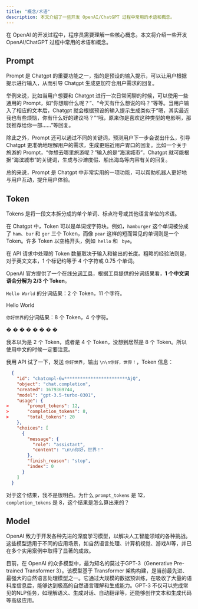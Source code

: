 ```yaml
---
title: "概念/术语"
description: 本文介绍了一些开发 OpenAI/ChatGPT 过程中常用的术语和概念。
---
```



在 OpenAI 的开发过程中，程序员需要理解一些核心概念。本文将介绍一些开发 OpenAI/ChatGPT 过程中常用的术语和概念。

## Prompt

Prompt 是 Chatgpt 的重要功能之一，指的是预设的输入提示，可以让用户根据提示进行输入，从而引导 Chatgpt 生成更加符合用户需求的回复。

举例来说，比如当用户想要和 Chatgpt 进行一次日常闲聊的时候，可以使用一些通用的 Prompt，如“你想聊什么呢？”、“今天有什么想说的吗？”等等。当用户输入了相应的文本后，Chatgpt 就会根据预设的输入提示生成类似于“嗯，其实最近我也有些烦恼，你有什么好的建议吗？”“哦，原来你是喜欢这种类型的电影啊，那我推荐给你一部……”等回复。

除此之外，Prompt 还可以通过不同的关键词，预测用户下一步会说出什么，引导 Chatgpt 更准确地理解用户的需求，生成更贴近用户胃口的回复。比如一个关于旅游的 Prompt，“你想去哪里旅游呢？”输入的是“海滨城市”，Chatgpt 就可能根据“海滨城市”的关键词，生成与沙滩度假、船出海岛等内容有关的回复。

总的来说，Prompt 是 Chatgpt 中非常实用的一项功能，可以帮助机器人更好地与用户互动，提升用户体验。

## Token

Tokens 是将一段文本拆分成的单个单词、标点符号或其他语言单位的术语。

在 Chatgpt 中，Token 可以是单词或字符块。例如，`hamburger` 这个单词被分成了 `ham`、`bur` 和 `ger` 三个 Token，而像 `pear` 这样的短而常见的单词则是一个 Token。许多 Token 以空格开头，例如` hello` 和 ` bye`。

在 API 请求中处理的 Token 数量取决于输入和输出的长度。粗略的经验法则是，对于英文文本，1 个标记约等于 4 个字符或 0.75 个单词。

OpenAI 官方提供了一个在线[分词工具](https://platform.openai.com/tokenizer)，根据工具提供的分词结果看，**1 个中文词语会分解为 2/3 个 Token**。

`Hello World` 的分词结果：2 个 Token，11 个字符。

<div class="text-sm">
    <span class="bg-indigo-700/30">Hello</span>
    <span class="bg-green-500/40"> World</span>
</div>

`你好世界`的分词结果：8 个 Token，4 个字符。

<div class="text-sm">
    <span class="bg-indigo-700/30">�</span>
    <span class="bg-green-500/40">�</span>
    <span class="bg-gray-300/50">�</span>
    <span class="bg-blue-500/40">�</span>
    <span class="bg-indigo-700/30">�</span>
    <span class="bg-green-500/40">�</span>
    <span class="bg-gray-300/50">�</span>
    <span class="bg-blue-500/40">�</span>
</div>

我本以为是 2 个 Token，或者是 4 个 Token，没想到居然是 8 个 Token。所以使用中文的时候一定要注意。

我用 API 试了一下，发送 `你好世界`，输出 `\n\n你好，世界！`，Token 信息：

```json
  {
    "id": "chatcmpl-6w************************AjQ",
    "object": "chat.completion",
    "created": 1679369744,
    "model": "gpt-3.5-turbo-0301",
    "usage": {
>       "prompt_tokens": 12,
>       "completion_tokens": 8,
>       "total_tokens": 20
    },
    "choices": [
      {
        "message": {
          "role": "assistant",
          "content": "\n\n你好，世界！"
        },
        "finish_reason": "stop",
        "index": 0
      }
    ]
  }
```

对于这个结果，我不是很明白。为什么 `prompt_tokens` 是 12，`completion_tokens` 是 8，这个结果是怎么算出来的？

## Model

OpenAI 致力于开发各种先进的深度学习模型，以解决人工智能领域的各种挑战。这些模型适用于不同的应用场景，如自然语言处理、计算机视觉、游戏AI等，并已在多个实用案例中取得了显著的成效。

目前，在 OpenAI 的众多模型中，最为知名的莫过于GPT-3（Generative Pre-trained Transformer 3）。该模型基于 Transformer 架构构建，是当前最先进、最强大的自然语言处理模型之一。它通过大规模的数据预训练，在吸收了大量的语料库信息后，能够达到极高的自然语言理解和生成能力。GPT-3 不仅可以完成常见的NLP任务，如理解语义、生成对话、自动翻译等，还能够创作文本和生成代码等高级应用。
